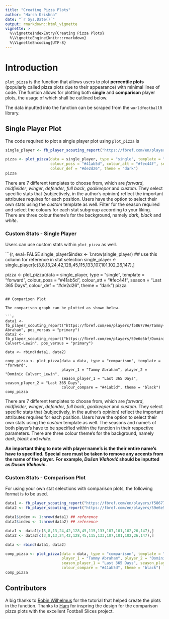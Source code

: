 ```yaml
---
title: "Creating Pizza Plots"
author: "Harsh Krishna"
date: "`r Sys.Date()`"
output: rmarkdown::html_vignette
vignette: >
  %\VignetteIndexEntry{Creating Pizza Plots}
  %\VignetteEngine{knitr::rmarkdown}
  %\VignetteEncoding{UTF-8}
---
```


# Introduction 

`plot_pizza` is the function that allows users to plot **percentile plots** (popularly called pizza plots due to their appearance) with minimal lines of code.
The funtion allows for plotting both **single** and **comparison** player plots, the usage of which shall be outlined below.

The data inputted into the function can be scraped from the `worldfootballR` library.

## Single Player Plot 

The code required to plot a single player plot using `plot_pizza` is 

```r
single_player <- fb_player_scouting_report("https://fbref.com/en/players/f586779e/Tammy-Abraham", pos_versus = "primary")

pizza <- plot_pizza(data = single_player, type = "single", template = "forward", 
                    colour_poss = "#41ab5d", colour_att = "#fec44f", season = "Last 365 Days", 
                    colour_def = "#de2d26", theme = "dark")
pizza
```

There are 7 different templates to choose from, which are *forward*, *midfielder*, *winger*, *defender*, *full back*, *goalkeeper* and *custom*. 
They select specific stats that (subjectively, in the author's opinion) reflect the important attributes requires for each position.
Users have the option to select their own stats using the *custom* template as well. 
Filter for the season required and select the colours for each stat subgroup according to your liking.
There are three colour theme's for the background, namely *dark*, *black* and *white*.

### Custom Stats - Single Player

Users can use custom stats within `plot_pizza` as well. 

```{r, eval=FALSE
single_player$index <- 1:nrow(single_player) ## use this column for reference in stat selection
single_player <- single_player[c(3,8,13,24,42,128,45,115,133,107,101,102,26,147),]

pizza <- plot_pizza(data = single_player, type = "single", template = "forward", 
                    colour_poss = "#41ab5d", colour_att = "#fec44f", season = "Last 365 Days", 
                    colour_def = "#de2d26", theme = "dark")
pizza
```

## Comparison Plot

The comparison graph can be plotted as shown below.  

```r
data1 <- fb_player_scouting_report("https://fbref.com/en/players/f586779e/Tammy-Abraham", pos_versus = "primary")
data2 <- fb_player_scouting_report("https://fbref.com/en/players/59e6e5bf/Dominic-Calvert-Lewin", pos_versus = "primary")

data <- rbind(data1, data2)

comp_pizza <- plot_pizza(data = data, type = "comparison", template = "forward",
                         player_1 = "Tammy Abraham", player_2 = "Dominic Calvert_Lewin", 
                         season_player_1 = "Last 365 Days", season_player_2 = "Last 365 Days",
                         colour_compare = "#41ab5d", theme = "black")
comp_pizza
```

There are 7 different templates to choose from, which are *forward*, *midfielder*, *winger*, *defender*, *full back*, *goalkeeper* and *custom*. 
They select specific stats that (subjectively, in the author's opinion) reflect the important attributes requires for each position.
Users have the option to select their own stats using the *custom* template as well. 
The seasons and name's of both player's have to be specified within the function in their respective parameters. 
There are three colour theme's for the background, namely *dark*, *black* and *white*.

**An important thing to note with player name's is the their entire name's have to specified.** 
**Special care must be taken to remove any accents from the name of the player.** 
**For example, *Dušan Vlahović* should be inputted as *Dusan Vlahovic*.**

### Custom Stats - Comparison Plot

For using your own stat selections with comparison plots, the following format is to be used.

```r
data1 <- fb_player_scouting_report("https://fbref.com/en/players/f586779e/Tammy-Abraham", pos_versus = "primary")
data2 <- fb_player_scouting_report("https://fbref.com/en/players/59e6e5bf/Dominic-Calvert-Lewin", pos_versus = "primary")

data1$index <- 1:nrow(data1) ## reference
data2$index <- 1:nrow(data2) ## reference

data1 <- data1[c(3,8,13,24,42,128,45,115,133,107,101,102,26,147),]
data2 <- data2[c(3,8,13,24,42,128,45,115,133,107,101,102,26,147),]

data <- rbind(data1, data2)

comp_pizza <- plot_pizza(data = data, type = "comparison", template = "forward",
                         player_1 = "Tammy Abraham", player_2 = "Dominic Calvert-Lewin", 
                         season_player_1 = "Last 365 Days", season_player_2 = "Last 365 Days",
                         colour_compare = "#41ab5d", theme = "black")
comp_pizza
```

## Contributors

A big thanks to [Robin Wilhelmus](https://twitter.com/RobinWilhelmus) for the tutorial that helped create the plots in the function. 
Thanks to [Ham](https://twitter.com/DyslexicDdue) for inspring the design for the comparison pizza plots with the excellent Football Slices project.
